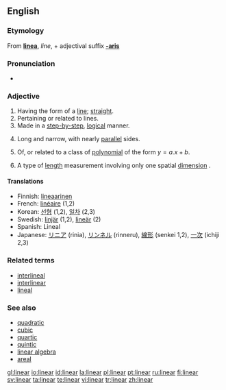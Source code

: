 {{see|Linear|LINEAR}}
==English==

===Etymology===
From {{L.}} '''[[linea]]''', ''line'', + adjectival suffix '''[[-aris]]'''

===Pronunciation===
*{{IPA|/ˈlɪ.ni.ɚ/}}

===Adjective===
{{en-adj}}
{{wikipedia}}

# Having the form of a [[line]]; [[straight]].
# Pertaining or related to lines.
# Made in a [[step-by-step]], [[logical]] manner.
# {{botany|of leaves}} Long and narrow, with nearly [[parallel]] sides.
# {{mathematics}} Of, or related to a class of [[polynomial]] of the form <math> y = a.x + b </math>.
# {{physics}} A type of [[length]] measurement involving only one spatial [[dimension]] {{ib|as opposed to area or volume}}.

====Translations====
*Finnish: [[lineaarinen]]
*French: [[linéaire]] (1,2)
*Korean: [[선형]] (1,2), [[일차]] (2,3)
*Swedish: [[linjär]] (1,2), [[lineär]] (2)
*Spanish: Lineal
*Japanese: [[リニア]] (rinia), [[リンネル]] (rinneru), [[線形]] (senkei 1,2), [[一次]] (ichiji 2,3)

===Related terms===
*[[interlineal]]
*[[interlinear]]
*[[lineal]]

===See also===
*[[quadratic]]
*[[cubic]]
*[[quartic]]
*[[quintic]]
*[[linear algebra]]
*[[areal]]

[[gl:linear]]
[[io:linear]]
[[id:linear]]
[[la:linear]]
[[pl:linear]]
[[pt:linear]]
[[ru:linear]]
[[fi:linear]]
[[sv:linear]]
[[ta:linear]]
[[te:linear]]
[[vi:linear]]
[[tr:linear]]
[[zh:linear]]